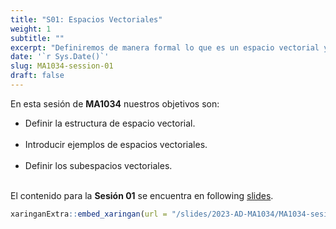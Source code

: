 ```yaml
---
title: "S01: Espacios Vectoriales"
weight: 1
subtitle: ""
excerpt: "Definiremos de manera formal lo que es un espacio vectorial y daremos ejemplos de estos"
date: '`r Sys.Date()`'
slug: MA1034-session-01
draft: false
---
```


En esta sesión de **MA1034** nuestros objetivos son:


* Definir la estructura de espacio vectorial. <br/><br/>
* Introducir ejemplos de espacios vectoriales. <br/><br/>
* Definir los subespacios vectoriales. <br/><br/>

El contenido para la **Sesión 01** se encuentra en following [slides](/slides/2023-AD-MA1034/MA1034-sesion-01).

```r
xaringanExtra::embed_xaringan(url = "/slides/2023-AD-MA1034/MA1034-sesion-01", ratio = "4:3")
```